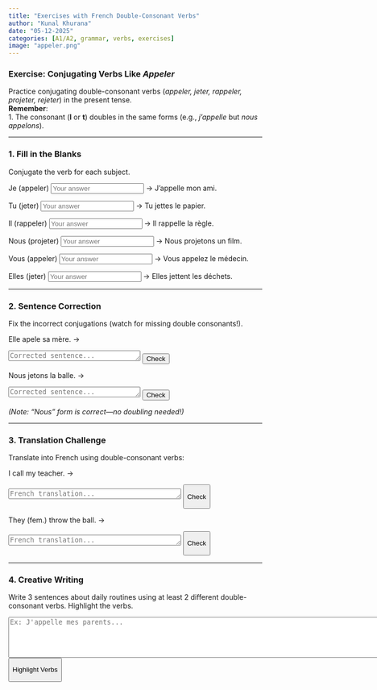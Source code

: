 ```yaml
---
title: "Exercises with French Double-Consonant Verbs"
author: "Kunal Khurana"
date: "05-12-2025"
categories: [A1/A2, grammar, verbs, exercises]
image: "appeler.png"
---
```


:::: {.content-visible when-profile="english"}
### Exercise: Conjugating Verbs Like *Appeler*

Practice conjugating double-consonant verbs (*appeler, jeter, rappeler, projeter, rejeter*) in the present tense.\
**Remember**:\
1. The consonant (**l** or **t**) doubles in the same forms (e.g., *j'appelle* but *nous appelons*).

------------------------------------------------------------------------

### 1. Fill in the Blanks

Conjugate the verb for each subject.

Je (appeler) <input type="text" placeholder="Your answer" onblur="checkAnswer(this, 'appelle')"> → J'appelle mon ami.\

Tu (jeter) <input type="text" placeholder="Your answer" onblur="checkAnswer(this, 'jettes')"> → Tu jettes le papier.\

Il (rappeler) <input type="text" placeholder="Your answer" onblur="checkAnswer(this, 'rappelle')"> → Il rappelle la règle.\

Nous (projeter) <input type="text" placeholder="Your answer" onblur="checkAnswer(this, 'projetons')"> → Nous projetons un film.\

Vous (appeler) <input type="text" placeholder="Your answer" onblur="checkAnswer(this, 'appelez')"> → Vous appelez le médecin.\

Elles (jeter) <input type="text" placeholder="Your answer" onblur="checkAnswer(this, 'jettent')"> → Elles jettent les déchets.\

------------------------------------------------------------------------

### 2. Sentence Correction

Fix the incorrect conjugations (watch for missing double consonants!).

Elle apele sa mère. →

```{=html}
<textarea rows="1" cols="30" placeholder="Corrected sentence..."></textarea>
```

<button onclick="checkCorrection(this.previousElementSibling, &#39;Elle appelle sa mère.&#39;)">
Check
</button>

Nous jetons la balle. →

```{=html}
<textarea rows="1" cols="30" placeholder="Corrected sentence..."></textarea>
```

<button onclick="checkCorrection(this.previousElementSibling, &#39;Nous jetons la balle.&#39;)">
Check
</button>

*(Note: "Nous" form is correct—no doubling needed!)*

------------------------------------------------------------------------

### 3. Translation Challenge

Translate into French using double-consonant verbs:

I call my teacher. →

```{=html}
<textarea rows="1" cols="40" placeholder="French translation..."></textarea>
```

<button onclick="checkTranslation(this.previousElementSibling, &#39;J\&#39;appelle mon professeur.&#39;)">

Check

</button>

They (fem.) throw the ball. →

```{=html}
<textarea rows="1" cols="40" placeholder="French translation..."></textarea>
```

<button onclick="checkTranslation(this.previousElementSibling, &#39;Elles jettent la balle.&#39;)">

Check

</button>

------------------------------------------------------------------------

### 4. Creative Writing

Write 3 sentences about daily routines using at least 2 different double-consonant verbs. Highlight the verbs.

```{=html}
<textarea rows="5" cols="100" placeholder="Ex: J'appelle mes parents..."></textarea>
```

<button onclick="highlightDoubleVerbs(this.previousElementSibling)">

Highlight Verbs

</button>

::: feedback
:::

```{=html}
<script>
function checkAnswer(input, correctAnswer) {
    const userAnswer = input.value.trim().toLowerCase();
    const feedback = input.nextElementSibling;
    if (userAnswer === correctAnswer) {
        feedback.textContent = "✓ Correct!";
        feedback.style.color = "green";
    } else if (userAnswer) {
        feedback.textContent = `✗ Try again. Hint: "${correctAnswer}"`;
        feedback.style.color = "red";
    } else {
        feedback.textContent = "";
    }
}

function checkCorrection(textareaElement, correctAnswer) {  
    const userText = textareaElement.value.trim();  
    const feedback = textareaElement.nextElementSibling.nextElementSibling;  
    if (userText === correctAnswer) {  
        feedback.textContent = "✓ Perfect!";  
        feedback.style.color = "green";  
    } else {  
        feedback.textContent = `✓ Suggested: "${correctAnswer}"`;  
        feedback.style.color = "blue";  
    }  
}  

function checkTranslation(textarea, correctAnswer) {
  const feedback = textarea.nextElementSibling.nextElementSibling;
  if (textarea.value.trim().toLowerCase() === correctAnswer.toLowerCase()) {
    feedback.textContent = "✓ Perfect!";
    feedback.style.color = "green";
  } else {
    feedback.textContent = `✓ Suggested: "${correctAnswer}"`;
    feedback.style.color = "blue";
  }
}

function highlightDoubleVerbs(textareaElement) {  
    const verbs = ["appeler", "jeter", "rappeler", "projeter", "rejeter"];  
    let text = textareaElement.value;  
    verbs.forEach(verb => {  
        const regex = new RegExp(`\\b${verb}\\b`, "gi");  
        text = text.replace(regex, `<span style="background-color: #FFD700">${verb}</span>`);  
    });  
    const feedback = textareaElement.nextElementSibling.nextElementSibling;  
    feedback.innerHTML = "<strong>Double-consonant verbs used:</strong><br>" + text;  
}  
</script>
```
::::